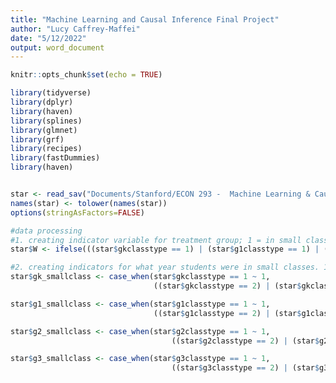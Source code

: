 ```yaml
---
title: "Machine Learning and Causal Inference Final Project"
author: "Lucy Caffrey-Maffei"
date: "5/12/2022"
output: word_document
---
```


```r
knitr::opts_chunk$set(echo = TRUE)

library(tidyverse)
library(dplyr)
library(haven)
library(splines)
library(glmnet)
library(grf)
library(recipes)
library(fastDummies)
library(haven)


star <- read_sav("Documents/Stanford/ECON 293 -  Machine Learning & Causal Inference/PROJECT STAR (1)/STAR_Students.sav")
names(star) <- tolower(names(star))
options(stringAsFactors=FALSE)

#data processing 
#1. creating indicator variable for treatment group; 1 = in small class for at least a year in grades kinder - 3rd
star$W <- ifelse(((star$gkclasstype == 1) | (star$g1classtype == 1) | (star$g2classtype) == 1 | (star$g3classtype == 1)), 1, 0)

#2. creating indicators for what year students were in small classes. 1 = in small class, 0 = not in small class
star$gk_smallclass <- case_when(star$gkclasstype == 1 ~ 1,
                                ((star$gkclasstype == 2) | (star$gkclasstype == 3)) ~ 0)

star$g1_smallclass <- case_when(star$g1classtype == 1 ~ 1,
                                ((star$g1classtype == 2) | (star$g1classtype == 3)) ~ 0)

star$g2_smallclass <- case_when(star$g2classtype == 1 ~ 1,
                                    ((star$g2classtype == 2) | (star$g2classtype == 3)) ~ 0)

star$g3_smallclass <- case_when(star$g3classtype == 1 ~ 1,
                                    ((star$g3classtype == 2) | (star$g3classtype == 3)) ~ 0)


```
